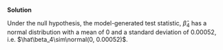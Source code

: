 
\color{blue}

**Solution**

Under the null hypothesis, the model-generated test statistic, $\hat\beta_4$ has a normal distribution with a mean of 0 and a standard deviation of 0.00052, i.e. $\hat\beta_4\sim\normal(0, 0.00052)$.

\color{black}

